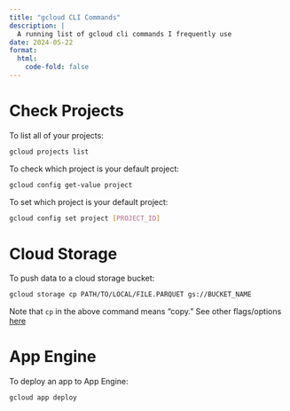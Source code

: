 ---
title: "gcloud CLI Commands"
description: |
  A running list of gcloud cli commands I frequently use
date: 2024-05-22
format:
  html:
    code-fold: false
---

# Check Projects

To list all of your projects:

```bash
gcloud projects list
```

To check which project is your default project:

```bash
gcloud config get-value project
```

To set which project is your default project:

```bash
gcloud config set project [PROJECT_ID]
```

# Cloud Storage

To push data to a cloud storage bucket:

```bash
gcloud storage cp PATH/TO/LOCAL/FILE.PARQUET gs://BUCKET_NAME
```

Note that `cp` in the above command means "copy." See other flags/options [here](https://cloud.google.com/sdk/gcloud/reference/storage/cp)

# App Engine

To deploy an app to App Engine:

```bash
gcloud app deploy
```